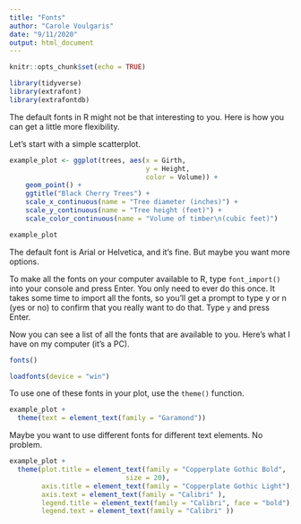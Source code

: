 ```yaml
---
title: "Fonts"
author: "Carole Voulgaris"
date: "9/11/2020"
output: html_document
---
```


```r
knitr::opts_chunk$set(echo = TRUE)
```

```r
library(tidyverse)
library(extrafont)
library(extrafontdb)
```

The default fonts in R might not be that interesting to you. Here is how you can get a little more flexibility.

Let's start with a simple scatterplot.

```r
example_plot <- ggplot(trees, aes(x = Girth, 
                                  y = Height,
                                  color = Volume)) +
    geom_point() +
    ggtitle("Black Cherry Trees") +
    scale_x_continuous(name = "Tree diameter (inches)") +
    scale_y_continuous(name = "Tree height (feet)") +
    scale_color_continuous(name = "Volume of timber\n(cubic feet)")

example_plot
```

The default font is Arial or Helvetica, and it's fine. But maybe you want more options.

To make all the fonts on your computer available to R, type `font_import()` into your console and press Enter. You only need to ever do this once. It takes some time to import all the fonts, so you'll get a prompt to type y or n (yes or no) to confirm that you really want to do that. Type `y` and press Enter.

Now you can see a list of all the fonts that are available to you. Here's what I have on my computer (it's a PC).

```r
fonts()
```

```r
loadfonts(device = "win")
```

To use one of these fonts in your plot, use the `theme()` function.

```r
example_plot +
  theme(text = element_text(family = "Garamond"))
```

Maybe you want to use different fonts for different text elements. No problem.

```r
example_plot +
  theme(plot.title = element_text(family = "Copperplate Gothic Bold",
                             size = 20),
        axis.title = element_text(family = "Copperplate Gothic Light"),
        axis.text = element_text(family = "Calibri" ),
        legend.title = element_text(family = "Calibri", face = "bold"),
        legend.text = element_text(family = "Calibri" ))
```